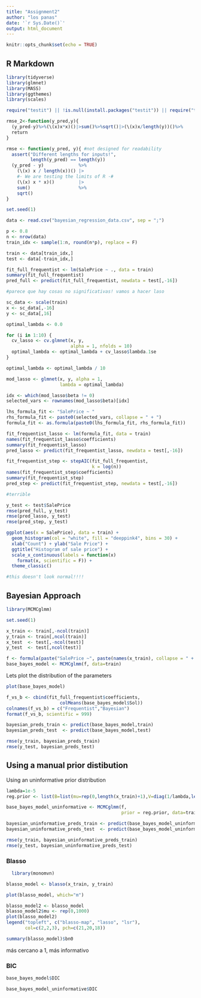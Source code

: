 ```yaml
---
title: "Assignment2"
author: "los panas"
date: '`r Sys.Date()`'
output: html_document
---
```


```r
knitr::opts_chunk$set(echo = TRUE)
```

## R Markdown

```r
library(tidyverse)
library(glmnet)
library(MASS)
library(ggthemes)
library(scales)

require("testit") || !is.null(install.packages("testit")) || require("testit")

rmse_2<-function(y_pred,y){
  (y_pred-y)%>%(\(x)x*x)()|>sum()%>%sqrt()|>(\(x)x/length(y))()%>%
  return 
}

rmse <- function(y_pred, y){ #not designed for readability
  assert("Different lengths for inputs!",
         length(y_pred) == length(y))
  (y_pred - y)             %>%
    (\(x) x / length(x))() |> 
    #· We are testing the limits of R ·#
    (\(x) x * x)()         |>
    sum()                  %>%  
    sqrt()                 
} 

set.seed(1)

data <- read.csv("bayesian_regression_data.csv", sep = ";")

p <- 0.8
n <- nrow(data)
train_idx <- sample(1:n, round(n*p), replace = F)

train <- data[train_idx,]
test <- data[-train_idx,]

fit_full_frequentist <- lm(SalePrice ~ ., data = train)
summary(fit_full_frequentist)
pred_full <- predict(fit_full_frequentist, newdata = test[,-16])

#parece que hay cosas no significativas! vamos a hacer laso

sc_data <- scale(train)
x <- sc_data[,-16]
y <- sc_data[,16]

optimal_lambda <- 0.0

for (i in 1:10) {
  cv_lasso <- cv.glmnet(x, y,
                        alpha = 1, nfolds = 10)
  optimal_lambda <- optimal_lambda + cv_lasso$lambda.1se
}

optimal_lambda <- optimal_lambda / 10

mod_lasso <- glmnet(x, y, alpha = 1, 
                    lambda = optimal_lambda)

idx <- which(mod_lasso$beta != 0)
selected_vars <- rownames(mod_lasso$beta)[idx]

lhs_formula_fit <- "SalePrice ~ "
rhs_formula_fit <- paste0(selected_vars, collapse = " + ")
formula_fit <- as.formula(paste0(lhs_formula_fit, rhs_formula_fit))

fit_frequentist_lasso <- lm(formula_fit, data = train)
names(fit_frequentist_lasso$coefficients)
summary(fit_frequentist_lasso)
pred_lasso <- predict(fit_frequentist_lasso, newdata = test[,-16])

fit_frequentist_step <- stepAIC(fit_full_frequentist,
                                k = log(n))
names(fit_frequentist_step$coefficients)
summary(fit_frequentist_step)
pred_step <- predict(fit_frequentist_step, newdata = test[,-16])

#terrible

y_test <- test$SalePrice
rmse(pred_full, y_test)
rmse(pred_lasso, y_test)
rmse(pred_step, y_test)

ggplot(aes(x = SalePrice), data = train) + 
  geom_histogram(col = "white", fill = "deeppink4", bins = 30) +
  xlab("Count") + ylab("Sale Price") + 
  ggtitle("Histogram of sale price") + 
  scale_x_continuous(labels = function(x) 
    format(x, scientific = F)) + 
  theme_classic()

#this doesn't look normal!!!!
```



## Bayesian Approach

```r
library(MCMCglmm)
```


```r
set.seed(1)

x_train <- train[,-ncol(train)]
y_train <- train[,ncol(train)]
x_test  <- test[,-ncol(test)]
y_test  <- test[,ncol(test)]
```


```r
f <- formula(paste("SalePrice ~", paste(names(x_train), collapse = " + ")))
base_bayes_model <- MCMCglmm(f, data=train)
```


Lets plot the distribution of the parameters

```r
plot(base_bayes_model)
```



```r
f_vs_b <- cbind(fit_full_frequentist$coefficients,
                    colMeans(base_bayes_model$Sol))
colnames(f_vs_b) = c("Frequentist","Bayesian")
format(f_vs_b, scientific = 999)
```

```r
bayesian_preds_train <- predict(base_bayes_model,train)
bayesian_preds_test  <- predict(base_bayes_model,test)
```


```r
rmse(y_train, bayesian_preds_train)
rmse(y_test, bayesian_preds_test)
```


## Using a manual prior distibution

Using an uninformative prior distribution

```r
lambda=1e-5
reg.prior <- list(B=list(mu=rep(0,length(x_train)+1),V=diag(1/lambda,length(x_train)+1)))
```



```r
base_bayes_model_uninformative <- MCMCglmm(f,
                                           prior = reg.prior, data=train)
```


```r
bayesian_uninformative_preds_train <- predict(base_bayes_model_uninformative,train)
bayesian_uninformative_preds_test  <- predict(base_bayes_model_uninformative,test)
```


```r
rmse(y_train, bayesian_uninformative_preds_train)
rmse(y_test, bayesian_uninformative_preds_test)
```

### Blasso

```r
  library(monomvn)
```


```r
blasso_model <- blasso(x_train, y_train)
```


```r
plot(blasso_model, which="m")
```


```r
blasso_model2 <- blasso_model
blasso_model2$mu <- rep(0,1000)
plot(blasso_model2)
legend("topleft", c("blasso-map", "lasso", "lsr"),
       col=c(2,2,3), pch=c(21,20,18))
```

```r
summary(blasso_model)$bn0 
```
 más cercano a 1, más informativo

### BIC   

```r
base_bayes_model$DIC
```

```r
base_bayes_model_uninformative$DIC
```


